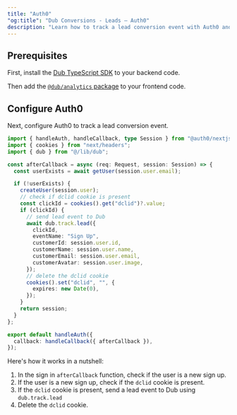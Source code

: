 ```yaml
---
title: "Auth0"
"og:title": "Dub Conversions - Leads – Auth0"
description: "Learn how to track a lead conversion event with Auth0 and the Dub SDK"
---
```



## Prerequisites

First, install the [Dub TypeScript SDK](/sdks/typescript/overview) to your backend code.

<Accordion title="Install the Dub TypeScript SDK">
  <InstallTypescript />
</Accordion>

Then add the [`@dub/analytics` package](/sdks/js-client/overview) to your frontend code.

<Accordion title="Install the Dub Analytics package">
  <InstallDubAnalytics />
</Accordion>

## Configure Auth0

Next, configure Auth0 to track a lead conversion event.

```typescript app/api/auth/[auth0]/route.js
import { handleAuth, handleCallback, type Session } from "@auth0/nextjs-auth0";
import { cookies } from "next/headers";
import { dub } from "@/lib/dub";

const afterCallback = async (req: Request, session: Session) => {
  const userExists = await getUser(session.user.email);

  if (!userExists) {
    createUser(session.user);
    // check if dclid cookie is present
    const clickId = cookies().get("dclid")?.value;
    if (clickId) {
      // send lead event to Dub
      await dub.track.lead({
        clickId,
        eventName: "Sign Up",
        customerId: session.user.id,
        customerName: session.user.name,
        customerEmail: session.user.email,
        customerAvatar: session.user.image,
      });
      // delete the dclid cookie
      cookies().set("dclid", "", {
        expires: new Date(0),
      });
    }
    return session;
  }
};

export default handleAuth({
  callback: handleCallback({ afterCallback }),
});
```

Here's how it works in a nutshell:

1. In the sign in `afterCallback` function, check if the user is a new sign up.
2. If the user is a new sign up, check if the `dclid` cookie is present.
3. If the `dclid` cookie is present, send a lead event to Dub using `dub.track.lead`
4. Delete the `dclid` cookie.
